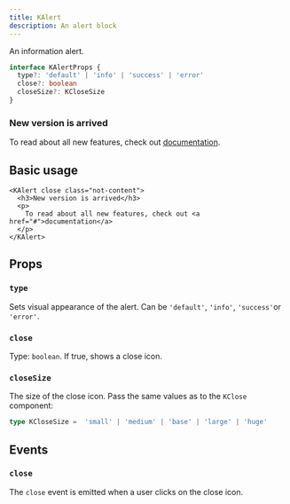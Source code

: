 ```yaml
---
title: KAlert
description: An alert block
---
```



An information alert.

```ts
interface KAlertProps {
  type?: 'default' | 'info' | 'success' | 'error'
  close?: boolean
  closeSize?: KCloseSize
}
```

<ComponentExample>
  <KAlert close class="not-content" type="info">
    <h3>New version is arrived</h3>
    <p>
      To read about all new features, check out <a href="#">documentation</a>.
    </p>
  </KAlert>
</ComponentExample>

## Basic usage

```vue
<KAlert close class="not-content">
  <h3>New version is arrived</h3>
  <p>
    To read about all new features, check out <a href="#">documentation</a>
  </p>
</KAlert>
```

## Props

### `type`

Sets visual appearance of the alert. Can be `'default'`, `'info'`,  `'success'`or  `'error'`.

### `close`

Type: `boolean`.
If true, shows a close icon.

### `closeSize`

The size of the close icon. Pass the same values as to the `KClose` component:

```ts
type KCloseSize =  'small' | 'medium' | 'base' | 'large' | 'huge'
```

## Events

### `close`

The `close` event is emitted when a user clicks on the close icon.
